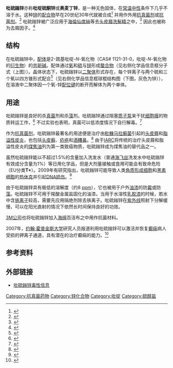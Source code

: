 {{chembox
| Name = 吡硫鎓锌
| ImageFile = Zink-Pyrithion.svg
| ImageSize = 
| ImageFile1 = Zinc-pyrithione-dimer-3D-balls.png
| ImageSize1 = 250px
| IUPACName =  bis(2-pyridylthio)zinc 1,1'-dioxide
| IUPACNameZh = 双(2-硫代-1-氧化吡啶)锌
| OtherNames = 吡硫锌<br/>吡啶硫酮锌<br/>2-吡啶硫醇-1-氧锌<br/>1-羟基吡啶-2-硫酮锌盐<br/>α-巯基吡啶-''N''-氧化物锌<br/>奥麦丁锌<br/>ZnP，ZPT或PTZ
| Section1 = {{Chembox Identifiers
| CASNo = 13463-41-7
| CASNo_Ref = {{cascite|correct|CAS}}
|  PubChem  =  26041
|  SMILES  =  [O-][N+](C=CC=C1)=C1[S-].[O-][N+](C=CC=C2)=C2[S-].[Zn+2]
| ChemSpiderID_Ref = {{chemspidercite|correct|chemspider}}
| ChemSpiderID = 21513957
| ChEMBL = 1200471
| UNII_Ref = {{fdacite|correct|FDA}}
| UNII = R953O2RHZ5
| InChI = 1/C5H5NOS.Zn/c7-6-4-2-1-3-5(6)8;/h1-4,7H;/q;+2
| InChIKey = YUYSACQNSLQTMI-UHFFFAOYAS
| PubChem1 = 3005837<!--using CID of USAN generic compound; 26041 appears to be formulation or vendor-specific? -->
| SMILES1 = c1cc[n+]2c(c1)S[Zn-2]3(O2)O[n+]4ccccc4S3
}}
| Section2 = {{Chembox Properties
| Formula = C<sub>10</sub>H<sub>8</sub>N<sub>2</sub>O<sub>2</sub>S<sub>2</sub>Zn
| MolarMass = 317.7027
| Appearance = 无色固体
| Density = 
| MeltingPt = 240 ℃
| Metling_notes = 分解<ref name="Römpp">Thieme Chemistry (Hrsg.): ''Römpp Online'' Version 3.1. Georg Thieme Verlag, Stuttgart 2007.</ref> 
| BoilingPt =
| Solubility = 8 [[百萬分率|ppm]] ([[pH值|pH]]=7)
  }}
| Section3 = {{Chembox Hazards
| MainHazards = 
| EUClass = 劇毒（'''T+'''）
| RPhrases = {{R24/25}}, {{R26}}, {{R37/38}}, {{R41}}
| SPhrases = {{S26}}, {{S28}}, {{S36/37/39}}, {{S45}}
  }}
}}
'''吡硫鎓锌'''亦称'''吡啶硫酮锌'''或'''奥麦丁锌'''，是一种无色固体，在[[常温|常温]][[中性|中性]]条件下几乎不溶于水。这种[[锌|锌]]的[[配合物|配合物]]早在20世纪30年代就被合成<ref>{{cite web |url=http://www.wisegeek.com/what-is-skin-zinc.htm |title=What is Skin Zinc? |accessdate=2010-04-10 |format= |work= |archive-date=2012-07-22 |archive-url=https://www.webcitation.org/69Ln2YeiL?url=http://www.wisegeek.com/what-is-skin-zinc.htm |dead-url=no }}</ref> 并用作外用[[抗真菌剂|抗真菌剂]]或[[殺菌劑|抗菌剂]]。<ref>{{cite web|url=http://chemistryandphysics.astate.edu/draganjac/pyrithionezinc.html|title=Pyrithione Zinc|accessdate=2010-04-10|format=|work=|deadurl=yes|archiveurl=https://web.archive.org/web/20080220141133/http://chemistryandphysics.astate.edu/draganjac/pyrithionezinc.html|archivedate=2008-02-20}}</ref> 吡硫鎓锌被广泛应用于[[海倫仙度絲|海倫仙度絲]]等去[[头皮屑|头皮屑]][[洗髮精|洗髮精]]之中，<ref>{{cite web|url=http://www.headandshoulders.com/en-US/formula.jspx|title=Our Formula， Head & shoulders|accessdate=2010-04-10|format=|work=|archive-url=https://web.archive.org/web/20100326002405/http://www.headandshoulders.com/en-US/formula.jspx|archive-date=2010-03-26|dead-url=yes}}</ref> 因此也被称为去屑因子。<ref>{{cite web|url=http://www.head-shoulders.com.cn/dandruff.html|title=海飞丝专业去屑|accessdate=2010-04-10|format=|work=|deadurl=yes|archiveurl=https://web.archive.org/web/20100609054715/http://www.head-shoulders.com.cn/dandruff.html|archivedate=2010-06-09}}</ref>

== 结构 ==
在吡硫鎓锌中，[[配体|配体]]是2-巯基吡啶-''N''-氧化物（CAS# 1121-31-0，吡啶-''N''-氧化物的[[衍生物|衍生物]]）的[[共軛酸鹼對|共轭碱]]。配体通过[[氧|氧]]和[[硫|硫]]与[[锌|锌]]形成[[螯合物|螯合物]]（见右侧化学品信息框分子式（上图））。晶体状态下，吡硫鎓锌以[[二聚体|二聚体]]形式存在，每个锌离子与两个硫和三个氧以四方锥形式配合<ref>{{cite journal |title= Structural characterization of bis(N-oxopyridine-2-thionato)zinc(II) |journal= [[无机化学_(期刊)|Inorg. Chem.]] |year= 1977 |volume= 16 |issue= 8 |pages= 1834–1838 |doi= 10.1021/ic50174a002 |author= Barnett, B. L.; Kretschmar, H. C.; Hartman, F. A.}}</ref>（见右侧化学品信息框球棍结构图（下图，灰色为锌）），在溶液中二聚体因一个氧-锌[[配位键|配位键]]的断开而解体为两个单体。

== 用途 ==
吡硫鎓锌是良好的杀[[真菌|真菌]]剂和杀[[藻類|藻]]剂。吡硫鎓锌通过阻塞[[质子泵|质子泵]]来干扰[[细胞膜|细胞膜]]的物质转运工作，<ref>{{cite journal 
|author=Chandler CJ, Segel IH 
|title=Mechanism of the antimicrobial action of pyrithione: effects on membrane transport, ATP levels, and protein synthesis |journal=Antimicrob. Agents Chemother. 
|volume=14 
|issue=1 
|pages=60–8 
|year=1978 
|pmid=28693 
|url=http://aac.asm.org/cgi/pmidlookup?view=long&pmid=28693 
|doi=10.1128/AAC.14.1.60
}}</ref> 不过实验也表明，真菌可以低浓度情况下自行解毒。<ref>{{cite journal 
|author=Chandler CJ, Segel IH 
|title=Mechanism of the antimicrobial action of pyrithione: effects on membrane transport, ATP levels, and protein synthesis 
|journal=Antimicrob. Agents Chemother. 
|volume=14 
|issue=1 
|page=1 
|year=1978 
|quote= At “low” pyrithione concentrations, transport inhibition plateaued at some finite value. This observation suggests that the fungi can detoxify low levels of the inhibitor.
|pmid=28693 
|url=http://www.pubmedcentral.nih.gov/picrender.fcgi?artid=352405&blobtype=pdf 
}}</ref>

作为[[抗真菌剂|抗真菌剂]]，吡硫鎓锌最著名的用途便是治疗由[[秕糠马拉癣菌|秕糠马拉癣菌]]引起的[[头皮屑|头皮屑]]和[[脂溢性皮炎|脂溢性皮炎]]，也包括[[头皮癣|头皮癣]]、[[疥疮|疥疮]]和[[酒糟鼻|酒糟鼻]]。<ref>{{cite web|url=http://songshuhui.net/archives/20079.html|title=科学松鼠会：香波儿：只见吹嘘，不见数据|accessdate=2010-04-10|format=|work=|archive-date=2010-06-19|archive-url=https://web.archive.org/web/20100619211918/http://songshuhui.net/archives/20079.html|dead-url=yes}}</ref> 由于[[国际癌症研究机构|IARC]]将传统的治疗头皮屑和脂溢性皮炎的[[煤焦油|煤焦油]]列为第一类致癌物质，吡硫鎓锌成为煤焦油的替代品之一。

虽然吡硫鎓锌能以不超过1.5%的含量加入洗发水（普通[[海飞丝|海飞丝]]洗发水中吡硫鎓锌有效成分含量为1%）等日用化学品，但是大剂量接触或食用可能会有致命危险（EU分类'''T+'''）。2009年有研究指出，吡硫鎓锌可能导致人类[[角质形成细胞|角质形成细胞]]和[[黑素细胞|黑素细胞]]的[[热休克|热休克]]并引起[[DNA修復|DNA损伤]]。<ref>{{cite journal 
|author=Sarah D. Lamore, Christopher M. Cabello and Georg T. Wondrak
|title=The topical antimicrobial zinc pyrithione is a heat shock response inducer that causes DNA damage and PARP-dependent energy crisis in human skin cells 
|journal=Cell Stress and Chaperones 
|volume=15
|issue=3
|pages=309-322
|year=2010
|doi=10.1007/s12192-009-0145-6 
}}</ref>

由于吡硫鎓锌具有极低的溶解度（约8 [[百萬分率|ppm]]），它也被用于户外[[油漆|油漆]]的防[[黴菌|霉]]或防[[藻類|藻]]。吡硫鎓锌不可用于羧酸金属盐固化的油漆。当用于水溶性[[乳胶漆|乳胶漆]]的时候，若水中含[[铁|铁]][[离子|离子]]较高，需要先应用隔绝剂除去铁离子。吡硫鎓锌在[[紫外线|紫外线]]照射下分解缓慢，可以在阳光直射的情况下依然长时间保持良好的功效。

[[3M公司|3M公司]]也将吡硫鎓锌加入[[海绵_(材料)|海绵]]百洁布之中用作抗菌材料。

2007年，[[约翰·霍普金斯大学|约翰·霍普金斯大学]]研究人员报道利用吡硫鎓锌可以激活并恢复[[癫痫|癫痫]]病人受损的钾离子通道，具有潜在的治疗癫痫的能力。<ref>{{cite journal 
|author=Qiaojie Xiong, Haiyan Sun & Min Li
|title=Zinc pyrithione-mediated activation of voltage-gated KCNQ potassium channels rescues epileptogenic mutants 
|journal=Nature Chemical Biology 
|volume=3
|pages=287-296
|year=2007
|doi=10.1038/nchembio874 
}}</ref>

== 参考资料 ==
{{reflist}}

== 外部链接 ==
* [http://www.pesticideinfo.org/Detail_Chemical.jsp?Rec_Id=PC34738#Toxicity 吡硫鎓锌毒性信息]{{Wayback|url=http://www.pesticideinfo.org/Detail_Chemical.jsp?Rec_Id=PC34738#Toxicity |date=20170430034800 }}{{en}}

[[Category:抗真菌药物|Category:抗真菌药物]]
[[Category:锌化合物|Category:锌化合物]]
[[Category:吡啶|Category:吡啶]]
[[Category:硫醇盐|Category:硫醇盐]]